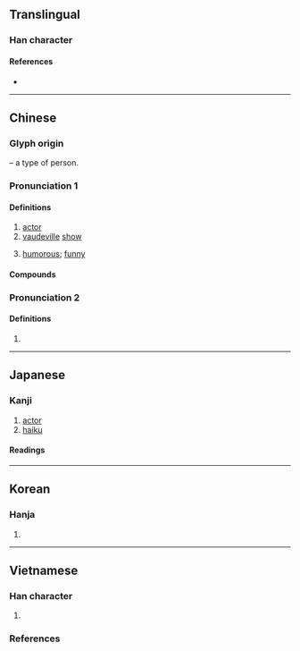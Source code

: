 {{character info}}
==Translingual==

===Han character===
{{Han char|rn=9|rad=人|as=08|sn=10|four=21211|canj=OLMY|ids=⿰亻非}}

====References====
* {{Han ref|kx=0106.100|dkj=00726|dj=0226.050|hdz=10174.030|uh=4FF3|ud=20467|bh=ADD6|bd=44502}}

----

==Chinese==
{{zh-forms}}

===Glyph origin===
{{Han etym}}
{{Han compound|人|alt1=亻|t1=person|非|ls=psc|c1=s|c2=p}} – a type of person.

===Pronunciation 1===
{{zh-pron
|m=pái
|c=paai4
|mn=tw:pai/tw:pâi
|mc=y
|oc=y
|ma=
|cat=n,a
}}

====Definitions====
{{zh-hanzi}}

# [[actor]]
# [[vaudeville]] [[show]]
# {{lb|zh|literary}} [[humorous]]; [[funny]]

====Compounds====
{{zh-der|俳笑|俳體|俳優體|俳倡|俳句|俳賦|俳諧|俳優|俳謔|詼俳|囂俳:hiau-pai;Min Nan}}

===Pronunciation 2===
{{zh-pron
|m=pái
|cat=
}}

====Definitions====
{{zh-hanzi}}

# {{zh-only|俳佪}}

----

==Japanese==

===Kanji===
{{ja-kanji|grade=6|rs=人08}}

# [[actor]]
# [[haiku]]

====Readings====
{{ja-readings
|goon=べ
|kanon=はい
|kun=わざおぎ-
}}

----

==Korean==

===Hanja===
{{ko-hanja|hangeul=배|rv=bae|mr=pae}}

# {{rfdef|ko|sort=人08}}

----

==Vietnamese==

===Han character===
{{vi-readings|rs=人08
|hanviet=bài-btcn
|phienthiet=
|nom=
}}

# {{rfdef|vi|sort=人08}}

===References===
<references/>